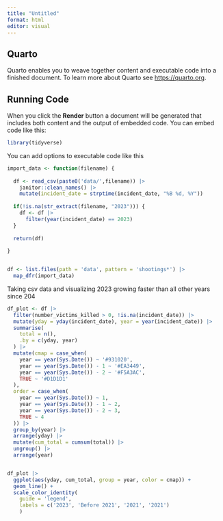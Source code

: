 ```yaml
---
title: "Untitled"
format: html
editor: visual
---
```


## Quarto

Quarto enables you to weave together content and executable code into a finished document. To learn more about Quarto see <https://quarto.org>.

## Running Code

When you click the **Render** button a document will be generated that includes both content and the output of embedded code. You can embed code like this:

```r
library(tidyverse)
```

You can add options to executable code like this

```r

import_data <- function(filename) {
  
  df <- read_csv(paste0('data/',filename)) |> 
    janitor::clean_names() |> 
    mutate(incident_date = strptime(incident_date, "%B %d, %Y")) 
  
  if(!is.na(str_extract(filename, "2023"))) {
    df <- df |> 
      filter(year(incident_date) == 2023)
  }
  
  return(df)
  
}


df <- list.files(path = 'data', pattern = 'shootings*') |> 
  map_dfr(import_data)


```


Taking csv data and visualizing 2023 growing faster than all other years since 204

```r

df_plot <- df |> 
  filter(number_victims_killed > 0, !is.na(incident_date)) |> 
  mutate(yday = yday(incident_date), year = year(incident_date)) |> 
  summarise(
    total = n(),
    .by = c(yday, year)
  ) |> 
  mutate(cmap = case_when(
    year == year(Sys.Date()) ~ '#931020',
    year == year(Sys.Date()) - 1 ~ '#EA3449',
    year == year(Sys.Date()) - 2 ~ '#F5A3AC',
    TRUE ~ '#D1D1D1'
  ),
  order = case_when(
    year == year(Sys.Date()) ~ 1,
    year == year(Sys.Date()) - 1 ~ 2,
    year == year(Sys.Date()) - 2 ~ 3,
    TRUE ~ 4
  )) |> 
  group_by(year) |> 
  arrange(yday) |>
  mutate(cum_total = cumsum(total)) |> 
  ungroup() |> 
  arrange(year) 


df_plot |> 
  ggplot(aes(yday, cum_total, group = year, color = cmap)) +
  geom_line() +
  scale_color_identity(
    guide = 'legend',
    labels = c('2023', 'Before 2021', '2021', '2021')
    )
  

```
















